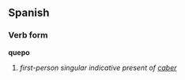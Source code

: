 ==Spanish==
===Verb form===
'''quepo'''

# ''first-person singular indicative present of [[caber]]''